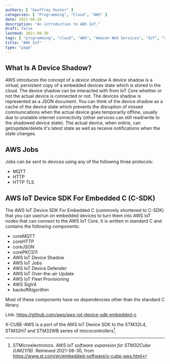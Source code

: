 ```yaml
---
authors: [ "Geoffrey Hunter" ]
categories: [ "Programming", "Cloud", "AWS" ]
date: 2021-08-26
description: "An introduction to AWS IoT."
draft: false
lastmod: 2021-08-30
tags: [ "programming", "cloud", "AWS", "Amazon Web Services", "IoT", "X-CUBE-AWS" ]
title: "AWS IoT"
type: "page"
---
```


<WarningIsNotes />

## What Is A Device Shadow?

AWS introduces the concept of a _device shadow_ A device shadow is a virtual, persistent copy of a embedded devices state which is stored in the cloud. The device shadow can be interacted with from IoT Core whether or not the actual device is connected or not. The devices shadow is represented as a JSON document. You can think of the device shadow as a cache of the device state which prevents the disruption of missed communications when the actual device goes temporarily offline, usually due to unstable internet connectivity (other services can still read/write to the shadowed device state). The actual device, when online, can get/update/delete it's latest state as well as receive notifications when the state changes.

## AWS Jobs

Jobs can be sent to devices using any of the following three protocols:

* MQTT
* HTTP
* HTTP TLS

## AWS IoT Device SDK For Embedded C (C-SDK)

The AWS IoT Device SDK For Embedded C (commonly shortened to C-SDK) that you can use/run on embedded devices to turn them into AWS IoT nodes that can connect to the AWS IoT Core. It is written in standard C and contains the following components:

* coreMQTT
* coreHTTP
* coreJSON
* corePKCS11
* AWS IoT Device Shadow
* AWS IoT Jobs
* AWS IoT Device Defender
* AWS IoT Over-the-air Update
* AWS IoT Fleet Provisioning
* AWS SigV4
* backoffAlgorithm

Most of these components have no dependencies other than the standard C library.

Link: https://github.com/aws/aws-iot-device-sdk-embedded-c

X-CUBE-AWS is a port of the AWS IoT Device SDK to the STM32L4, STM32H7 and STM32WB series of microcontrollers[^bib-stm-aws-iot].

[^bib-stm-aws-iot]:  STMicroelectronics. _AWS IoT software expansion for STM32Cube (UM2178)_. Retrieved 2021-08-30, from https://www.st.com/en/embedded-software/x-cube-aws.html

